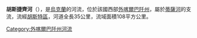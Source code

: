 '''胡斯捷齊河'''（{{lang-uk|Хустець}}），是[[烏克蘭|烏克蘭]]的河流，位於該國西部[[外喀爾巴阡州|外喀爾巴阡州]]，屬於[[蒂薩河|蒂薩河]]的支流，流經[[胡斯特區|胡斯特區]]，河道全長35公里，流域面積108平方公里。

{{DEFAULTSORT:Хустець (річка)}}
[[Category:外喀爾巴阡州河流|Category:外喀爾巴阡州河流]]


{{Ukraine-river-stub}}